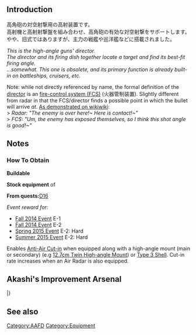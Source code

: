 {{Template:Equipmentinfo
|name = Type 91 Anti-Aircraft Fire Director
|id = 120 
|japanesename = 91式高射装置 
|icon = {{AntiAircraftFireDirector}}
|type = Anti-Aircraft Fire Director
|effect = {{AA}}+2 {{Evasion}}+1 
|scrap = {{Ammo}}1 {{Bauxite}}1 
|image = <gallery type="slideshow" widths="360px" position="center" hideaddbutton="true">
Equipment120-1.png
Equipment120-2.png
Equipment120-3.png
Equipment120-4.png
</gallery>
| DD= lime
| LC= lime
| CL= lime
| CLT= lime
| CA= lime
| CAV= lime
| BB=lime
| BBV=lime
| FASTBB=lime
| AV= lime
| CVL= lime
| CV= lime
|CVB = lime
| SS=
| SSV=
| AS= lime
| AR= lime
}}

==Introduction==
高角砲の対空射撃用の高射装置です。<br>
高射機と高射射撃盤を組み合わせ、高角砲の有効な対空射撃をサポートします。<br>
やや、旧式ではありますが、主力の戦艦や巡洋艦などに搭載されました。

''This is the high-angle guns' director.''<br>
''The director and its firing dish together locate a target and find its best-fit firing angle.''<br>
''...somewhat. This one is obsolete, and its primary function is already built-in on battleships, cruisers, etc.''

Note: while not directly referenced by name, the formal definition of the [[wikipedia:Director_(military)|director]] is an [[wikipedia:Fire-control_system|fire-control system (FCS)]] (火器管制装置). Slightly different from radar in that the FCS/director finds a possible point in which the bullet will arrive ''at''. [http://wikiwiki.jp/kancolle/?91%BC%B0%B9%E2%BC%CD%C1%F5%C3%D6 As demonstrated on wikiwiki]:<br>
> ''Radar: "The enemy is over here!~ Here is contact!~"''<br>
> ''FCS: "Um, the enemy has exposed themselves, so I think this shot angle is good!~"''

==Notes==
<div class="mw-collapsible"><h3>How To Obtain</h3>
<div class="mw-collapsible-content">
'''Buildable'''

'''Stock equipment''' of {{Ship/Link|Hatsushimo Kai Ni}}

'''From quests: '''[[Quests#D16|D16]]

''Event reward for:''
* [[Fall 2014 Event]] E-1
* [[Fall 2014 Event]] E-2
* [[Spring 2015 Event]] E-2: Hard
* [[Summer 2015 Event]] E-2: Hard

</div></div>


Enables [[Aerial Combat#Anti-Air Cut-In|Anti-Air Cut-in]] when equipped along with a high-angle mount (main or secondary) (e.g [[12.7cm Twin High-angle Mount]]) or [[Type 3 Shell]]. Cut-in rate increases when an Air Radar is also equipped.

==Akashi's Improvement Arsenal==
{{AkashiWorkshop}}
{{AkashiWorkshopLine
|Name={{PAGENAME}}
|ItemType=AntiAircraftFireDirector
|Fuel=0
|Ammo=0
|Steel=60
|Baux=40
|Mats0-5=3/4
|Mats6-9=3/5
|Mats10=4/9
|Screws0-5=1/2
|Screws6-9=2/4
|Screws10=4/7
|EquipConsume0-5=-
|EquipConsume6-9=1x{{GreenGunDP|12.7cm Twin High-angle Mount}}
|EquipConsume10=2x{{GreenGunDP|10cm Twin High-angle Mount}}
|Sun=A<br>T<br>M
|Mon=A<br>&nbsp;<br>M
|Thu=&nbsp;<br>T<br>&nbsp;
|Fri=A<br>T<br>M
|Sat=A<br>T<br>M
|2ndShip=[[Akizuki]]<br>[[Teruzuki]]<br>[[Maya]]
|Notes=Upgrades to [[Type 94 Anti-Aircraft Fire Director]].
}}
|}

==See also==
{{Equipmentlist}}
[[Category:AAFD]]
[[Category:Equipment]]